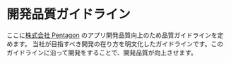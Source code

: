 # 開発品質ガイドライン

ここに[株式会社 Pentagon](https://pentagon.tokyo/) のアプリ開発品質向上のため品質ガイドラインを定めます。
当社が目指すべき開発の在り方を明文化したガイドラインです。このガイドラインに沿って開発をすることで、開発品質が向上させます。

